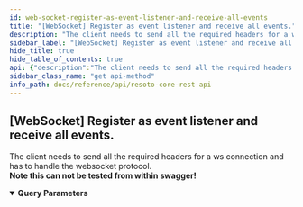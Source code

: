 ```yaml
---
id: web-socket-register-as-event-listener-and-receive-all-events
title: "[WebSocket] Register as event listener and receive all events."
description: "The client needs to send all the required headers for a ws connection and has to handle the websocket protocol.<br/> **Note this can not be tested from within swagger!**"
sidebar_label: "[WebSocket] Register as event listener and receive all events."
hide_title: true
hide_table_of_contents: true
api: {"description":"The client needs to send all the required headers for a ws connection and has to handle the websocket protocol.<br/> **Note this can not be tested from within swagger!**","parameters":[{"name":"show","in":"query","description":"All events to show as a comma separated list","required":false,"explode":false,"schema":{"type":"string"}}],"tags":["system"],"responses":{"default":{"description":""}},"method":"get","path":"/events","servers":[{"url":"https://{host}:{port}","variables":{"host":{"default":"localhost"},"port":{"default":"8900"}}}],"info":{"title":"Resoto Core REST API","version":"V1"},"postman":{"name":"[WebSocket] Register as event listener and receive all events.","description":{"content":"The client needs to send all the required headers for a ws connection and has to handle the websocket protocol.<br/> **Note this can not be tested from within swagger!**","type":"text/plain"},"url":{"path":["events"],"host":["{{baseUrl}}"],"query":[{"disabled":false,"description":{"content":"All events to show as a comma separated list","type":"text/plain"},"key":"show","value":""}],"variable":[]},"method":"GET"}}
sidebar_class_name: "get api-method"
info_path: docs/reference/api/resoto-core-rest-api
---
```



## [WebSocket] Register as event listener and receive all events.

The client needs to send all the required headers for a ws connection and has to handle the websocket protocol.<br/> **Note this can not be tested from within swagger!**

<details style={{"marginBottom":"1rem"}} data-collapsed={false} open={true}><summary style={{}}><strong>Query Parameters</strong></summary><div><ul><ParamsItem className={"paramsItem"} param={{"name":"show","in":"query","description":"All events to show as a comma separated list","required":false,"explode":false,"schema":{"type":"string"}}}></ParamsItem></ul></div></details><div><ApiTabs><TabItem label={"default"} value={"default"}><div></div><div></div></TabItem></ApiTabs></div>
